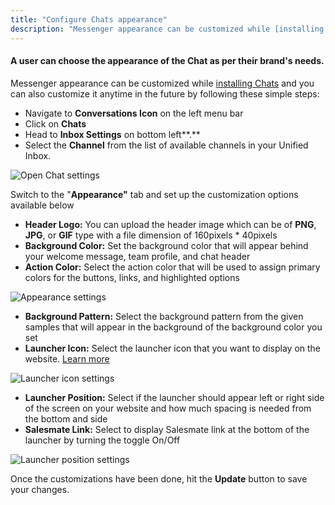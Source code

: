 ```yaml
---
title: "Configure Chats appearance"
description: "Messenger appearance can be customized while [installing Chats](https://support.salesmate.io/hc/en-us/articles/360058369732) and you can also customiz..."
---
```


#### A user can choose the appearance of the Chat as per their brand's needs.

Messenger appearance can be customized while [installing Chats](https://support.salesmate.io/hc/en-us/articles/360058369732) and you can also customize it anytime in the future by following these simple steps:

- Navigate to **Conversations Icon** on the left menu bar
- Click on **Chats**
- Head to **Inbox Settings** on bottom left**.**
- Select the **Channel** from the list of available channels in your Unified Inbox.

<img src="https://support.salesmate.io/hc/article_attachments/31627356154649" alt="Open Chat settings" />

Switch to the "**Appearance"** tab and set up the customization options available below

- **Header Logo:** You can upload the header image which can be of **PNG**, **JPG**, or **GIF** type with a file dimension of 160pixels \* 40pixels
- **Background Color:** Set the background color that will appear behind your welcome message, team profile, and chat header
- **Action Color:** Select the action color that will be used to assign primary colors for the buttons, links, and highlighted options

<img src="https://support.salesmate.io/hc/article_attachments/51120152327961" alt="Appearance settings" />

- **Background Pattern:** Select the background pattern from the given samples that will appear in the background of the background color you set
- **Launcher Icon:** Select the launcher icon that you want to display on the website. [Learn more](https://support.salesmate.io/hc/en-us/articles/4408437831705)

<img src="https://support.salesmate.io/hc/article_attachments/31627931003417" alt="Launcher icon settings" />

- **Launcher Position:** Select if the launcher should appear left or right side of the screen on your website and how much spacing is needed from the bottom and side
- **Salesmate Link:** Select to display Salesmate link at the bottom of the launcher by turning the toggle On/Off

<img src="https://support.salesmate.io/hc/article_attachments/51120120655385" alt="Launcher position settings" />

Once the customizations have been done, hit the **Update** button to save your changes.
